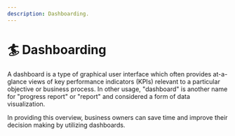 ```yaml
---
description: Dashboarding.
---
```


# 🏄 Dashboarding

A dashboard is a type of graphical user interface which often provides at-a-glance views of key performance indicators (KPIs) relevant to a particular objective or business process. In other usage, "dashboard" is another name for "progress report" or "report" and considered a form of data visualization.

In providing this overview, business owners can save time and improve their decision making by utilizing dashboards.

